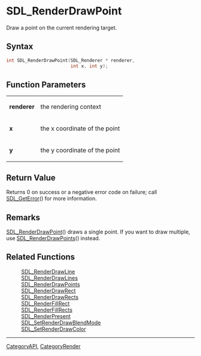 = SDL_RenderDrawPoint =

Draw a point on the current rendering target.

== Syntax ==

<syntaxhighlight lang='c'>
int SDL_RenderDrawPoint(SDL_Renderer * renderer,
                        int x, int y);
</syntaxhighlight>

== Function Parameters ==

{|
|'''renderer'''
|the rendering context
|-
|'''x'''
|the x coordinate of the point
|-
|'''y'''
|the y coordinate of the point
|}

== Return Value ==

Returns 0 on success or a negative error code on failure; call
[[SDL_GetError]]() for more information.



== Remarks ==

[[SDL_RenderDrawPoint]]() draws a single point. If you want to draw
multiple, use [[SDL_RenderDrawPoints]]() instead.

== Related Functions ==

:[[SDL_RenderDrawLine]]
:[[SDL_RenderDrawLines]]
:[[SDL_RenderDrawPoints]]
:[[SDL_RenderDrawRect]]
:[[SDL_RenderDrawRects]]
:[[SDL_RenderFillRect]]
:[[SDL_RenderFillRects]]
:[[SDL_RenderPresent]]
:[[SDL_SetRenderDrawBlendMode]]
:[[SDL_SetRenderDrawColor]]

----
[[CategoryAPI]], [[CategoryRender]]


